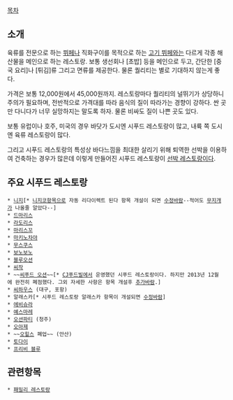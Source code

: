 [[목차]]

== 소개 ==
육류를 전문으로 하는 [[뷔페]]나 직화구이를 목적으로 하는 [[고기 뷔페]]와는 다르게 각종 해산물을 메인으로 하는 레스토랑. 보통 생선회나 [초밥] 등을 메인으로 두고, 간단한 [중국 요리]나 [튀김]류 그리고 면류를 제공한다. 물론 퀄리티는 별로 기대하지 않는게 좋다.

가격은 보통 12,000원에서 45,000원까지. 레스토랑마다 퀄리티의 널뛰기가 상당하니 주의가 필요하며, 전반적으로 가격대를 따라 음식의 질이 따라가는 경향이 강하다. 싼 곳만 다니다가 너무 실망하지는 말도록 하자. 물론 비싸도 질이 나쁜 곳도 있다.

보통 유럽이나 호주, 미국의 경우 바닷가 도시엔 시푸드 레스토랑이 많고, 내륙 쪽 도시엔 육류 레스토랑이 많다.

그리고 시푸드 레스토랑의 특성상 바다느낌을 최대한 살리기 위해 퇴역한 선박을 이용하여 건축하는 경우가 많은데 이렇게 만들어진 시푸드 레스토랑이 [[선박 레스토랑]]이다. 

== 주요 시푸드 레스토랑 ==
 * [[니지]][* [[니지코]]항목으로 자동 리다이렉트 된다 항목 개설이 되면 [[수정바람]]--적어도 [[무지개]]가 나올줄 알았다--]
 * [[드마리스]]
 * [[라도리스]]
 * [[마리스꼬]]
 * [[마키노차야]]
 * [[무스쿠스]]
 * [[보노보노]]
 * [[블루오션]]
 * [[씨작]]
 * ~~[[씨푸드 오션]]~~[* [[CJ]]푸드빌에서 운영했던 시푸드 레스토랑이다. 하지만 2013년 12월에 완전히 폐점했다. 그외 자세한 사항은 항목 개설후 [[추가바람]].]
 * [[씨하우스]] (대구, 포항)
 * 알래스카[* 시푸드 레스토랑 알래스카 항목이 개설되면 [[수정바람]]]
 * [[에비슈라]]
 * [[예스마레]]
 * [[오션파티]] (청주)
 * [[오아제]]
 * ~~[[오힐스]] 폐업~~ (안산) 
 * [[토다이]]
 * [[프리비 블루]]

== 관련항목 ==
 * [[패밀리 레스토랑]]

